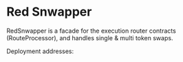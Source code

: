 
# Red Snwapper

RedSnwapper is a facade for the execution router contracts (RouteProcessor), and handles single & multi token swaps.

Deployment addresses:

<AddressTable addresses={RED_SNWAPPER_ADDRESS} />